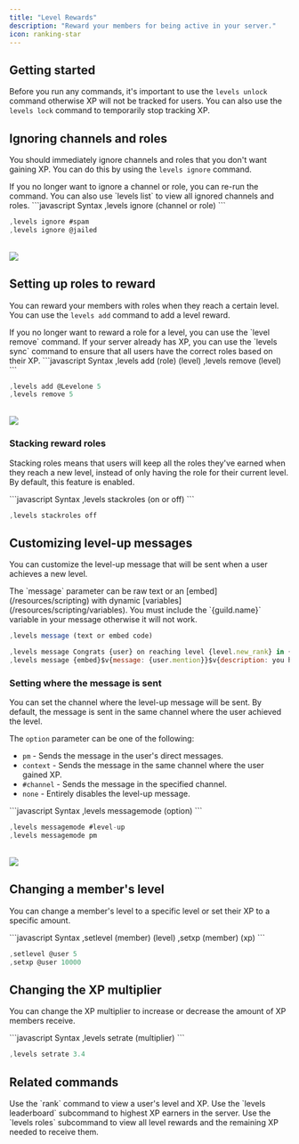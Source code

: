 ```yaml
---
title: "Level Rewards"
description: "Reward your members for being active in your server."
icon: ranking-star
---
```


## Getting started

Before you run any commands, it's important to use the `levels unlock` command otherwise
XP will not be tracked for users. You can also use the `levels lock` command to temporarily stop tracking XP.

## Ignoring channels and roles

You should immediately ignore channels and roles that you don't want gaining XP. You can do this by using the `levels ignore` command.

<Info>
  If you no longer want to ignore a channel or role, you can re-run the command.
  You can also use `levels list` to view all ignored channels and roles.
</Info>

<CodeGroup>
```javascript Syntax
,levels ignore (channel or role)
```

```javascript Example
,levels ignore #spam
,levels ignore @jailed
```

</CodeGroup>
<br />
<Frame>
  <img src="/images/configuration/level-rewards/ignore-channel.png" />
</Frame>

## Setting up roles to reward

You can reward your members with roles when they reach a certain level. You can use the `levels add` command to add a level reward.

<Info>
  If you no longer want to reward a role for a level, you can use the `level
  remove` command.
</Info>
<Tip>If your server already has XP, you can use the `levels sync` command to ensure that all users have the correct roles based on their XP.</Tip>
<CodeGroup>
```javascript Syntax
,levels add (role) (level)
,levels remove (level)
```

```javascript Example
,levels add @Levelone 5
,levels remove 5
```

</CodeGroup>
<br />
<Frame>
  <img src="/images/configuration/level-rewards/setting-roles.png" />
</Frame>

### Stacking reward roles

Stacking roles means that users will keep all the roles they've earned when they reach a new level, instead of only having the role for their current level. By default, this feature is enabled.

<CodeGroup>
```javascript Syntax
,levels stackroles (on or off)
```

```javascript Example
,levels stackroles off
```

</CodeGroup>

## Customizing level-up messages

You can customize the level-up message that will be sent when a user achieves a new level.

<Info>
  The `message` parameter can be raw text or an [embed](/resources/scripting)
  with dynamic [variables](/resources/scripting/variables).
</Info>
<Warning>You must include the `{guild.name}` variable in your message otherwise it will not work.</Warning>
<CodeGroup>

```javascript Syntax
,levels message (text or embed code)
```

```javascript Example
,levels message Congrats {user} on reaching level {level.new_rank} in {guild.name}!
,levels message {embed}$v{message: {user.mention}}$v{description: you have reached level {level.new_rank} in {guild.name}}
```

</CodeGroup>

### Setting where the message is sent

You can set the channel where the level-up message will be sent. By default, the message is sent in the same channel where the user achieved the level.

The `option` parameter can be one of the following:

- `pm` - Sends the message in the user's direct messages.
- `context` - Sends the message in the same channel where the user gained XP.
- `#channel` - Sends the message in the specified channel.
- `none` - Entirely disables the level-up message.

<CodeGroup>
```javascript Syntax
,levels messagemode (option)
```

```javascript Example
,levels messagemode #level-up
,levels messagemode pm
```

</CodeGroup>
<br />
<Frame>
  <img src="/images/configuration/level-rewards/message-mode.png" />
</Frame>

## Changing a member's level

You can change a member's level to a specific level or set their XP to a specific amount.

<CodeGroup>
```javascript Syntax
,setlevel (member) (level)
,setxp (member) (xp)
```

```javascript Example
,setlevel @user 5
,setxp @user 10000
```

</CodeGroup>

## Changing the XP multiplier

You can change the XP multiplier to increase or decrease the amount of XP members receive.

<CodeGroup>
```javascript Syntax
,levels setrate (multiplier)
```

```javascript Example
,levels setrate 3.4
```

</CodeGroup>

## Related commands

<AccordionGroup>
  <Accordion title="Viewing a user's level and XP">
    Use the `rank` command to view a user's level and XP.
  </Accordion>
  <Accordion title="Viewing the XP leaderboard">
    Use the `levels leaderboard` subcommand to highest XP earners in the server.
  </Accordion>
  <Accordion title="Viewing the level rewards">
    Use the `levels roles` subcommand to view all level rewards and the
    remaining XP needed to receive them.
  </Accordion>
</AccordionGroup>

